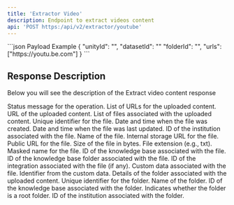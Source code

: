 ```yaml
---
title: 'Extractor Video'
description: Endpoint to extract videos content 
api: 'POST https:/api/v2/extractor/youtube'
---
```


<RequestExample>
```json Payload Example
  {
	"unityId": "<uuid>", 
	"datasetId": "<uuid>"
	"folderId": "<uuid>",
	"urls": ["https://youtu.be.com"]
  }
```
</RequestExample>

## Response Description 
Below you will see the description of the Extract video content response

<ResponseField name="message" type="string" required>
  Status message for the operation.
</ResponseField>
<ResponseField name="urls" type="array" required>
  List of URLs for the uploaded content.
  <Expandable title="properties">
    <ResponseField name="url" type="string" required>
      URL of the uploaded content.
    </ResponseField>
  </Expandable>
</ResponseField>
<ResponseField name="files" type="array" required>
  List of files associated with the uploaded content.
  <Expandable title="properties">
    <ResponseField name="id" type="string" required>
      Unique identifier for the file.
    </ResponseField>
    <ResponseField name="createdAt" type="Date" required>
      Date and time when the file was created.
    </ResponseField>
    <ResponseField name="updatedAt" type="Date">
      Date and time when the file was last updated.
    </ResponseField>
    <ResponseField name="institutionId" type="string" required>
      ID of the institution associated with the file.
    </ResponseField>
    <ResponseField name="fileName" type="string" required>
      Name of the file.
    </ResponseField>
    <ResponseField name="internalStorageUrl" type="string" required>
      Internal storage URL for the file.
    </ResponseField>
    <ResponseField name="url" type="string" required>
      Public URL for the file.
    </ResponseField>
    <ResponseField name="size" type="number" required>
      Size of the file in bytes.
    </ResponseField>
    <ResponseField name="extension" type="string" required>
      File extension (e.g., txt).
    </ResponseField>
    <ResponseField name="maskName" type="string" required>
      Masked name for the file.
    </ResponseField>
    <ResponseField name="knowLedgeBaseId" type="string" required>
      ID of the knowledge base associated with the file.
    </ResponseField>
    <ResponseField name="kbFolderId" type="string" required>
      ID of the knowledge base folder associated with the file.
    </ResponseField>
    <ResponseField name="integrationId" type="string">
      ID of the integration associated with the file (if any).
    </ResponseField>
    <ResponseField name="customData" type="array" required>
      Custom data associated with the file.
      <Expandable title="properties">
        <ResponseField name="id" type="string" required>
          Identifier from the custom data.
        </ResponseField>
      </Expandable>
    </ResponseField>
  </Expandable>
</ResponseField>
<ResponseField name="folder" type="object" required>
  Details of the folder associated with the uploaded content.
  <Expandable title="properties">
    <ResponseField name="id" type="string" required>
      Unique identifier for the folder.
    </ResponseField>
    <ResponseField name="name" type="string" required>
      Name of the folder.
    </ResponseField>
    <ResponseField name="knowLedgeBaseId" type="string" required>
      ID of the knowledge base associated with the folder.
    </ResponseField>
    <ResponseField name="isRoot" type="boolean" required>
      Indicates whether the folder is a root folder.
    </ResponseField>
    <ResponseField name="institutionId" type="string" required>
      ID of the institution associated with the folder.
    </ResponseField>
  </Expandable>
</ResponseField>

